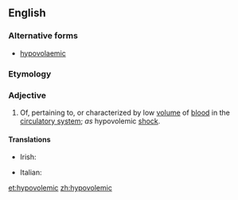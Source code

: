 ==English==

===Alternative forms===
* [[hypovolaemic]]

===Etymology===
{{prefix|hypo|volemic|lang=en}}

===Adjective===
{{en-adj|-}}

# Of, pertaining to, or characterized by low [[volume]] of [[blood]] in the [[circulatory system]]; ''as'' hypovolemic [[shock]].

====Translations====
{{trans-top|of, pertaining to, or characterized by low volume of blood in the circulatory system}}
* Irish: {{t|ga|hipeavoiléimeach}}
{{trans-mid}}
* Italian: {{t|it|ipovolemico}}
{{trans-bottom}}

[[et:hypovolemic]]
[[zh:hypovolemic]]